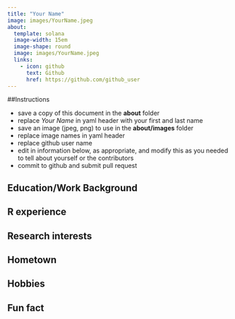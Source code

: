 ```yaml
---
title: "Your Name"
image: images/YourName.jpeg
about:
  template: solana
  image-width: 15em
  image-shape: round
  image: images/YourName.jpeg
  links:
    - icon: github
      text: Github
      href: https://github.com/github_user
---
```


##Instructions

  - save a copy of this document in the **about** folder
  - replace *Your Name* in yaml header with your first and last name
  - save an image (jpeg, png) to use in the **about/images** folder
  - replace image names in yaml header
  - replace github user name
  - edit in information below, as appropriate, and modify this as you needed to tell about yourself or the contributors
  - commit to github and submit pull request

## Education/Work Background


## R experience


## Research interests


## Hometown


## Hobbies


## Fun fact
